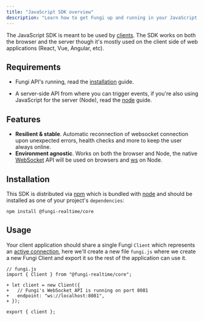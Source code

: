 ```yaml
---
title: "JavaScript SDK overview"
description: "Learn how to get Fungi up and running in your JavaScript project."
---
```


The JavaScript SDK is meant to be used by [clients](/docs/getting-started/what-is-Fungi#clients). The SDK works on both the browser and the server though it's mostly used on the client side of web applications (React, Vue, Angular, etc).

## Requirements

- Fungi API's running, read the [installation](/docs/getting-started/installation) guide.

- A server-side API from where you can trigger events, if you're also using JavaScript for the server (Node), read the [node](/docs/node/overview) guide.

## Features

- **Resilient & stable**. Automatic reconnection of websocket connection upon unexpected errors, health checks and more to keep the user always online.
- **Environment agnostic**. Works on both the browser and Node, the native [WebSocket](https://developer.mozilla.org/en-US/docs/Web/API/WebSocket) API will be used on browsers and [ws](https://github.com/websockets/ws) on Node.

## Installation

This SDK is distributed via [npm](https://npmjs.com/) which is bundled with [node](https://nodejs.org/) and should be installed as one of your project's `dependencies`:

```
npm install @fungi-realtime/core
```

## Usage

Your client application should share a single Fungi `Client` which represents an [active connection](/docs/getting-started/what-is-Fungi), here we'll create a new file `fungi.js` where we create a new Fungi Client and export it so the rest of the application can use it.

```js[class="language-diff-js"]
// fungi.js
import { Client } from "@fungi-realtime/core";

+ let client = new Client({
+   // Fungi's WebSocket API is running on port 8081
+   endpoint: "ws://localhost:8081",
+ });

export { client };
```
